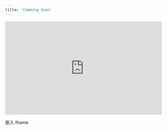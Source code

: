 ```yaml
---
title: 'Comming Soon'
---
```


<iframe 
  src="https://ainvest.com" 
  width="100%" 
  height="300px" 
  frameborder="0" 
  allowfullscreen>
</iframe>


嵌入 iframe
